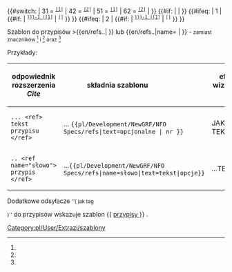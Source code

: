 <noinclude>{{pl/Development/NewGRF/inne strony|en= 
|pl=Template:pl/Development/NewGRF/NFO Specs/refs
}}</noinclude><includeonly><!--
 ~ ~ ~ ~ ~ ~ ~ ~ ~ ~ koment początek bez typów ~ ~ ~ ~ ~ ~ ~
--><!--
~ ~ ~ ~ ~ ~ ~ ~ ~ ~ początek  ~ ~ ~ ~ ~ ~ ~
-->{{#switch: <!--{{uc:-->{{{1<!--|-->}}}<!--}}--><!--
--><!--| = 0--><!--
--><!--{{{text|}}} --><!--
-->| 31 =<!--
--><span id="ref-3"><!--opcjonalny tekst--></span><!--
--><span title="odsyłacz do note-3 na dole"><!--
--><sup><tt>[[#note-3|[1]]]</tt></sup></span><!--
-->| 42 =<!--
--><span id="ref-4"><!--opcjonalny tekst--></span><!--
--><span title="odsyłacz do note-4 na dole"><!--
--><sup><tt>[[#note-4|[2]]]</tt></sup></span><!--
-->| 51 =<!--
--><span id="ref-5"><!--opcjonalny tekst--></span><!--
--><span title="odsyłacz do note-5 na dole"><!--
--><sup><tt>[[#note-5|[1]]]</tt></sup></span><!--
-->| 62 =<!--
--><span id="ref-6"><!--opcjonalny tekst--></span><!--
--><span title="odsyłacz do note-6 na dole"><!--
--><sup><tt>[[#note-6|[2]]]</tt></sup></span><!--
-->| <!--
--> <!--{{{text|}}}--> <!--
--> }} <!--

-->{{#if: {{{przypis|}}} <!--
--> | <!--
--> {{{text|}}} <!--
--> | <!--
--> }} <!--

-->{{#ifeq: {{{1|}}} <!--
 --> | <!--
 --> 1 <!--
 --> | <!--
 -->{{#if: {{{name|}}} <!--
  --> |<!--
  --><span id="ref-{{{name|}}}_1-0"><!--opcjonalny tekst--></span><!--
  --><span title="odsyłacz do note-{{{name|}}}-1 na dole"><!--
  --><sup><tt>[[#note-{{{name|}}}-1 |[1]]]</tt></sup></span><!--
  -->|<!--
  --><span id="ref-1"><!--opcjonalny tekst--></span><!--
  --><span title="odsyłacz do note-1 na dole"><!--
  --><sup><tt>[[#note-1|[{{{1|}}}]]]</tt></sup></span><!--
 --> }} <!--
--> }} <!--

-->{{#ifeq: {{{1|}}} <!--
 --> | <!--
 --> 2 <!--
 --> | <!--
 -->{{#if: {{{name|}}} <!--
  -->|<!--
  --><!--{{#ifeg: {{{name|}}}-{{#sub:{{{1|}}}|-1}} | {{{name}}}-2 | --><!--
  --><span id="ref-{{{name|}}}_1-1"><!--opcjonalny tekst--></span><!--
  --><span title="odsyłacz do note-{{{name|}}}-1.1 na dole"><!--
  --><sup><tt>[[#note-{{{name|}}}-1 |[1]]]</tt></sup></span><!--
  -->|<!--
  --><span id="ref-2"><!--opcjonalny tekst--></span><!--
  --><span title="odsyłacz do note-2 na dole"><!--
  --><sup><tt>[[#note-2|[{{{1|}}}]]]</tt></sup></span><!--
 -->}} <!--
--> }} <!--

--></includeonly><noinclude>

Szablon do przypisów <nowiki>>{{en/refs..| }}</nowiki> lub <nowiki>{{en/refs..|name= | }}</nowiki> - <small>zamiast znaczników <ref> </ref> i <ref name=""> </ref> oraz <ref name="słowo"/></small>


Przykłady:
{| 
!odpowiednik rozszerzenia ''Cite'' !! składnia szablonu &nbsp; &nbsp; &nbsp; &nbsp; &nbsp; &nbsp; &nbsp; &nbsp; &nbsp; !! efekt wizualny &nbsp; &nbsp;  
|-
|style=vertical-align:<!--bottom-->middle |<!--<code>--><pre>... <ref> tekst przypisu </ref></pre><!--</code>-->
|style=vertical-align:middle<!--bottom--> |... <code><nowiki>{{pl/Development/NewGRF/NFO Specs/refs|text=opcjonalne |  nr }}</nowiki></code> 
|style=vertical-align:middle<!--top--> |JAKIŚ TEKST {{pl/Development/NewGRF/NFO Specs/refs|text=PRZYPIS|1}} 
|- 
|<pre>.. <ref name="słowo"> przypis </ref></pre>||style=vertical-align:middle|...<code><nowiki>{{pl/Development/NewGRF/NFO Specs/refs|name=słowo|text=tekst|opcje}}</nowiki></code> ||style=vertical-align:middle |...TEKSTY{{pl/Development/NewGRF/NFO Specs/refs|name=słowo|text=przypis|2}}
|}

<!-- <ref name="slowo"/> #cite_note-cargotype-1 #cite_ref-cargotype_1-1 -->

Dodatkowe odsyłacze <small>''( jak tag <references /> )''</small> do przypisów wskazuje szablon <nowiki>{{</nowiki> [[Template:pl/Development/NewGRF/NFO Specs/przypisy| przypisy ]] <nowiki>}}</nowiki> .
 

[[Category:pl/User/Extrazi/szablony]]
</noinclude>
